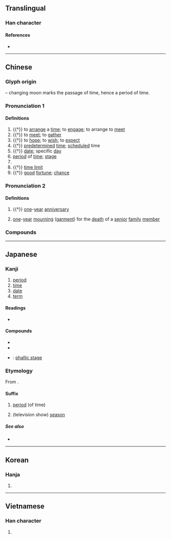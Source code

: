 {{character info/new}}
{{also|朞}}
==Translingual==
{{stroke order|strokes=12}}

===Han character===
{{Han char|rn=74|rad=月|as=08|sn=12|four=47820|canj=TCB|ids=⿰其月}}

====References====
* {{Han ref|kx=0506.110|dkj=14378|dj=0887.040|hdz=32083.070|uh=671F|ud=26399|bh=B4C1|bd=46273}}

----

==Chinese==
{{zh-forms|alt=㫷,其,朞,稘,𠔸,𡢁,𣅆,𣇳,𣍠,𣍡,𣍣,𣔔}}

===Glyph origin===
{{Han etyl}}
{{Han compound|其|月|t2=moon|ls=psc|c1=p|c2=s}} – changing moon marks the passage of time, hence a period of time.

===Pronunciation 1===
{{zh-pron
|m=期
|c=kei4
|h=pfs=khì
|md=gĭ
|mn=kî
|mc=1
|oc=1,2
|ma=
|cat=v,n,cls
}}

====Definitions====
{{zh-hanzi}}

# {{†}} to [[arrange]] a [[time]]; to [[engage]]; to arrange to [[meet]]
# {{†}} to [[meet]]; to [[gather]]
# {{†}} to [[hope]]; to [[wish]]; to [[expect]]
# {{†}} [[predetermined]] [[time]]; [[scheduled]] time
# {{†}} [[date]]; specific [[day]]
# [[period]] of [[time]]; [[stage]]
# {{zh-classifier|periods of time or [[stages]] of a project}}
# {{†}} [[time limit]]
# {{†}} [[good]] [[fortune]]; [[chance]]

===Pronunciation 2===
{{zh-pron
|m=qī,jī,2nb=Taiwan
|c=gei1
|mc=2
|oc=n,1
|ma=
|cat=n
}}

====Definitions====
{{zh-hanzi}}

# {{†}} [[one]]-[[year]] [[anniversary]]
# {{lb|zh|historical}} [[one]]-[[year]] [[mourning]] ([[garment]]) for the [[death]] of a [[senior]] [[family]] [[member]]

===Compounds===
{{zh-der|星期:days of the week|期待|青春期|思春期|期貨|期末|不可期|不期|不期然|不期而會|不期而然|不期而遇|不杖期夫|中年時期|中期|九七期限|乞期|任期|休眠期|何期|佳期|來期|保固期|假期|偷期|偷期暗會|先期|光周期|光期性|冰河時期|分期付款|刊期|刑期|刑期無刑|初期|到期|刻期|剋期|前期|務期|半衰期|危險期|即期匯票|及期|反抗期|口腔期|吉期|同期|同期錄音|周期彗星|場期|大比之期|失期|如期|婚期|孕期|孵化期|學期|安全期|安期生|定期|定期保險|定期存款|定期票|將臨期|屆期|展期|工期|平水期|幽期|幽期密約|延期|役期|待期|後會可期|後會有期|後會難期|後期|復甦期|心期|恆星週期|愆期|憲政時期|成年期|成熟期|按期|排卵期|撞牆期|擇期|改期|日期|早期|星期報|星期天|星期日|時期|晚期|暑期|暑期學校|更年期|會合周期|會期|月約星期|有效期|有期徒刑|期中考|期中選舉|期刊|期功|期勉|期年|期成|期日|期會|期月|期月有成|期服|期望|期望值|期期|期期艾艾|期末考|期歲|期求|期滿|期盼|期票|期程|期約|期終考試|期考|期艾|期許|期運|期門|期間|期限|期頤|期頤之壽|期頤偕老|末期|杖期|杖期夫|枯水期|樊於期|檔期|歸期|死期|汛期|沈佺期|沒了期|波浪週期|活期|活期存款|活期放款|滯育期|潛伏期|濾泡期|為期|為期不遠|無期徒刑|無霜期|燈期|燕約鶯期|牛女佳期|現期|瓜期|生命週期|生長期|產褥期|癸期|發情期|百世難期|盛果期|相期|短期|短期投資|秋期|租期|空窗期|等期|約期|細胞週期|終期|經期|線上期刊|緩期|羅馬假期|老年時期|老年期|考期|耄期|脫期|臨期|臨期失誤|自我期許|船期|花期|花燭之期|蜜月期|行期|行經期|訓政時期|誤期|請期|變聲期|豈期|豐水期|軍政時期|轉型期|近期|週期|週期律|週期性|週期表|逾期|過期|過渡時期|遙不可期|遙遙無期|遠期外匯|遠期支票|鍾子期|鍾期|長期|長期投資|長期趨勢|長期飯票|開花期|關鍵期|限期|雨約雲期|青年期|非常時期|預期|預產期|騫期|高原期|麥口期|齡期}}

----

==Japanese==

===Kanji===
{{ja-kanji|grade=3|rs=月08}}

# [[period]]
# [[time]]
# [[date]]
# [[term]]

====Readings====
* {{ja-readings|goon=[[こ]] (ko), [[ご]] (go)|kanon=[[き]] (ki)|kun=[[ちぎる]] (chigiru)}}

====Compounds====
{{der-top|Compounds}}
* {{ja-r|期間|きかん}}
* {{ja-r|期待|きたい}}
* {{ja-r|男根期|だんこんき}}: [[w:Phallic stage|phallic stage]]
{{der-bottom}}

===Etymology===
{{ja-kanjitab|き|yomi=o}}

From {{etyl|zhx|ja}}.

====Suffix====
{{ja-pos|suffix|き}}

# [[period]] (of time)
#: {{ja-usex|反抗'''期'''|はんこう'''き'''|rebellious '''phase'''}}
# (television show) [[season]]
#: {{ja-usex|「進撃の巨人」の二'''期'''|「^しんげき の ^きょじん」 の に'''き'''|the second '''season''' of ''Attack on Titan''}}

=====See also=====
* {{ja-r|紀|き}}

----

==Korean==

===Hanja===
{{ko-hanja|hangeul=기|eumhun=|mr=ki|y=ki}}

# {{defn|lang=ko|sort=月08}}

----

==Vietnamese==

===Han character===
{{vi-hantu|[[kì]], [[kề]], [[kỳ]]|rs=月08}}

# {{defn|lang=vi|sort=月08}}
